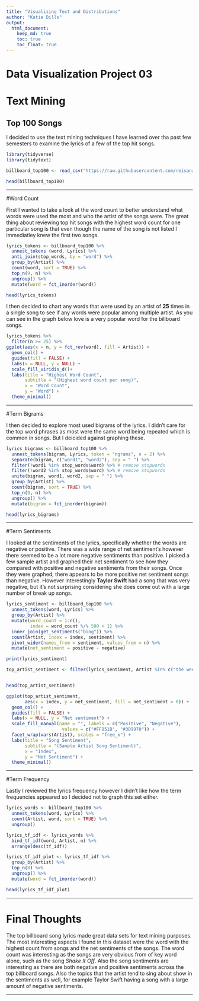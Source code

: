 ```yaml
---
title: "Visualizing Text and Distributions"
author: "Katie Dills"
output: 
  html_document:
    keep_md: true
    toc: true
    toc_float: true
---
```


# Data Visualization Project 03


# Text Mining

## Top 100 Songs

I decided to use the text mining techniques I have learned over tha past few semesters to examine the lyrics of a few of the top hit songs.


```r
library(tidyverse)
library(tidytext)

billboard_top100 <- read_csv("https://raw.githubusercontent.com/reisanar/datasets/master/BB_top100_2015.csv")

head(billboard_top100)
```

***

#Word Count

First I wanted to take a look at the word count to better understand what words were used the most and who the artist of the songs were. The great thing about reviewing top hit songs with the highest word count for one particular song is that even though the name of the song is not listed I immediatley knew the first two songs.

```r
lyrics_tokens <- billboard_top100 %>% 
  unnest_tokens (word, Lyrics) %>%
  anti_join(stop_words, by = "word") %>%
  group_by(Artist) %>% 
  count(word, sort = TRUE) %>% 
  top_n(9, n) %>% 
  ungroup() %>% 
  mutate(word = fct_inorder(word))

head(lyrics_tokens)
```

I then decided to chart any words that were used by an artist of **25** times in a single song to see if any words were popular among multiple artist. As you can see in the graph below love is a very popular word for the billboard songs.

```r
lyrics_tokens %>% 
  filter(n >= 25) %>% 
ggplot(aes(x = n, y = fct_rev(word), fill = Artist)) +
  geom_col() +
  guides(fill = FALSE) +
  labs(x = NULL, y = NULL) +
  scale_fill_viridis_d()+
  labs(title = "Highest Word Count",
       subtitle = "(Highest word count per song)",
       x = "Word Count", 
       y = "Word") +
  theme_minimal()
```

***

#Term Bigrams

I then decided to explore most used bigrams of the lyrics. I didn't care for the top word phrases as most were the same word being repeated which is common in songs. But I deicided against graphing these.

```r
lyrics_bigrams <- billboard_top100 %>% 
  unnest_tokens(bigram, Lyrics, token = "ngrams", n = 2) %>%
  separate(bigram, c("word1", "word2"), sep = " ") %>% 
  filter(!word1 %in% stop_words$word) %>% # remove stopwords
  filter(!word2 %in% stop_words$word) %>% # remove stopwords
  unite(bigram, word1, word2, sep = " ") %>% 
  group_by(Artist) %>% 
  count(bigram, sort = TRUE) %>% 
  top_n(9, n) %>% 
  ungroup() %>% 
  mutate(bigram = fct_inorder(bigram))

head(lyrics_bigrams)

```
***

#Term Sentiments

I looked at the sentiments of the lyrics, specifically whether the words are negative or positive. There was a wide range of net sentiment's however there seemed to be a lot more negative sentiments than positive. I picked a few sample artist and graphed their net sentiment to see how they compared with positive and negative sentiments from their songs. Once they were graphed, there appears to be more positive net sentiment songs than negative. However interestingly **Taylor Swift** had a song that was very negative, but it's not surprising considering she does come out with a large number of break up songs.

```r
lyrics_sentiment <- billboard_top100 %>% 
  unnest_tokens(word, Lyrics) %>%
  group_by(Artist) %>% 
  mutate(word_count = 1:n(),
         index = word_count %/% 500 + 1) %>% 
  inner_join(get_sentiments("bing")) %>%
  count(Artist, index = index, sentiment) %>% 
  pivot_wider(names_from = sentiment, values_from = n) %>%
  mutate(net_sentiment = positive - negative)

print(lyrics_sentiment)
```

```r
top_artist_sentiment <- filter(lyrics_sentiment, Artist %in% c("the weeknd", "meghan trainor", "rihanna", "maroon 5", "beyonce", "drake", "nick jonas", "taylor swift", "sam smith"))


head(top_artist_sentiment)
```


```r
ggplot(top_artist_sentiment, 
       aes(x = index, y = net_sentiment, fill = net_sentiment > 0)) +
  geom_col() +
  guides(fill = FALSE) +  
  labs(x = NULL, y = "Net sentiment") +
  scale_fill_manual(name = "", labels = c("Positive", "Negative"),
                     values = c("#FF851B", "#3D9970")) +
  facet_wrap(vars(Artist), scales = "free_x") +
  labs(title = "Song Sentiment",
       subtitle = "(Sample Artist Song Sentiment)",
       x = "Index", 
       y = "Net Sentiment") +
  theme_minimal()
```

***

#Term Frequency

Lastly I reviewed the lyrics frequency however I didn't like how the term frequencies appeared so I decided not to graph this set either.

```r
lyrics_words <- billboard_top100 %>% 
  unnest_tokens(word, Lyrics) %>% 
  count(Artist, word, sort = TRUE) %>% 
  ungroup()

lyrics_tf_idf <- lyrics_words %>% 
  bind_tf_idf(word, Artist, n) %>%
  arrange(desc(tf_idf))

lyrics_tf_idf_plot <- lyrics_tf_idf %>% 
  group_by(Artist) %>% 
  top_n(8) %>% 
  ungroup() %>% 
  mutate(word = fct_inorder(word))

head(lyrics_tf_idf_plot)
```

***

# Final Thoughts

The top billboard song lyrics made great data sets for text mining purposes. The most interesting aspects I found in this dataset were the word with the highest count from songs and the net sentiments of the songs. The word count was interesting as the songs are very obvious from of key word alone, such as the song *Shake It Off*. Also the song sentiments are interesting as there are both negative and positive sentiments across the top billboard songs. Also the topics that the artist tend to sing about show in the sentiments as well, for example Taylor Swift having a song with a large amount of negative sentiments. 


***
